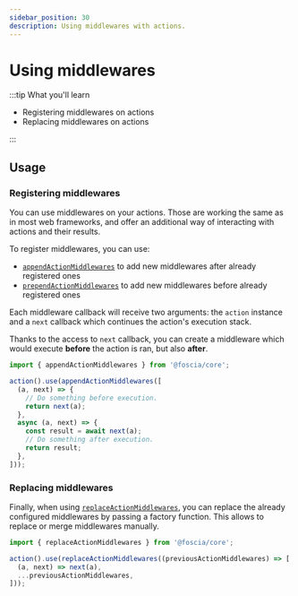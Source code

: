 ```yaml
---
sidebar_position: 30
description: Using middlewares with actions.
---
```


# Using middlewares

<FunctionInfo version="0.13.0" />

:::tip What you'll learn

- Registering middlewares on actions
- Replacing middlewares on actions

:::

## Usage

### Registering middlewares

You can use middlewares on your actions. Those are working the same as in most
web frameworks, and offer an additional way of interacting with actions and
their results.

To register middlewares, you can use:

- [`appendActionMiddlewares`](/docs/api/@foscia/core/functions/appendActionMiddlewares)
to add new middlewares after already registered ones
- [`prependActionMiddlewares`](/docs/api/@foscia/core/functions/prependActionMiddlewares)
to add new middlewares before already registered ones

Each middleware callback will receive two arguments:
the `action` instance and a `next` callback which continues the action's
execution stack.

Thanks to the access to `next` callback, you can create a middleware which would
execute **before** the action is ran, but also **after**.

```typescript
import { appendActionMiddlewares } from '@foscia/core';

action().use(appendActionMiddlewares([
  (a, next) => {
    // Do something before execution.
    return next(a);
  },
  async (a, next) => {
    const result = await next(a);
    // Do something after execution.
    return result;
  },
]));
```

### Replacing middlewares

Finally, when using [`replaceActionMiddlewares`](/docs/api/@foscia/core/functions/replaceActionMiddlewares),
you can replace the already configured middlewares by passing a factory function.
This allows to replace or merge middlewares manually.

```typescript
import { replaceActionMiddlewares } from '@foscia/core';

action().use(replaceActionMiddlewares((previousActionMiddlewares) => [
  (a, next) => next(a),
  ...previousActionMiddlewares,
]));
```
